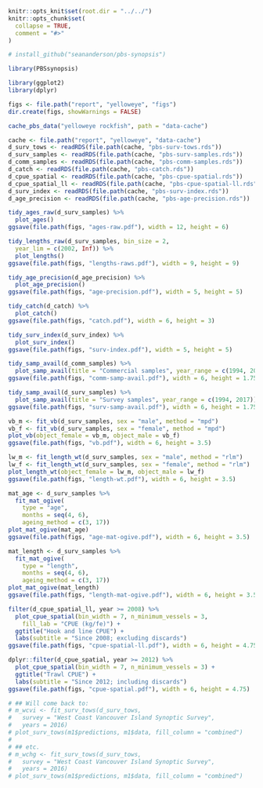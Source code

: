 ```r
knitr::opts_knit$set(root.dir = "../../")
knitr::opts_chunk$set(
  collapse = TRUE,
  comment = "#>"
)
```

```r
# install_github("seananderson/pbs-synopsis")
```

```r
library(PBSsynopsis)
```

```r
library(ggplot2)
library(dplyr)
```

```r
figs <- file.path("report", "yelloweye", "figs")
dir.create(figs, showWarnings = FALSE)
```

```r
cache_pbs_data("yelloweye rockfish", path = "data-cache")
```

```r
cache <- file.path("report", "yelloweye", "data-cache")
d_surv_tows <- readRDS(file.path(cache, "pbs-surv-tows.rds"))
d_surv_samples <- readRDS(file.path(cache, "pbs-surv-samples.rds"))
d_comm_samples <- readRDS(file.path(cache, "pbs-comm-samples.rds"))
d_catch <- readRDS(file.path(cache, "pbs-catch.rds"))
d_cpue_spatial <- readRDS(file.path(cache, "pbs-cpue-spatial.rds"))
d_cpue_spatial_ll <- readRDS(file.path(cache, "pbs-cpue-spatial-ll.rds"))
d_surv_index <- readRDS(file.path(cache, "pbs-surv-index.rds"))
d_age_precision <- readRDS(file.path(cache, "pbs-age-precision.rds"))
```

```r
tidy_ages_raw(d_surv_samples) %>%
  plot_ages()
ggsave(file.path(figs, "ages-raw.pdf"), width = 12, height = 6)
```

```r
tidy_lengths_raw(d_surv_samples, bin_size = 2,
  year_lim = c(2002, Inf)) %>%
  plot_lengths()
ggsave(file.path(figs, "lengths-raws.pdf"), width = 9, height = 9)
```

```r
tidy_age_precision(d_age_precision) %>%
  plot_age_precision()
ggsave(file.path(figs, "age-precision.pdf"), width = 5, height = 5)
```

```r
tidy_catch(d_catch) %>%
  plot_catch()
ggsave(file.path(figs, "catch.pdf"), width = 6, height = 3)
```

```r
tidy_surv_index(d_surv_index) %>%
  plot_surv_index()
ggsave(file.path(figs, "surv-index.pdf"), width = 5, height = 5)
```

```r
tidy_samp_avail(d_comm_samples) %>%
  plot_samp_avail(title = "Commercial samples", year_range = c(1994, 2017))
ggsave(file.path(figs, "comm-samp-avail.pdf"), width = 6, height = 1.75)

tidy_samp_avail(d_surv_samples) %>%
  plot_samp_avail(title = "Survey samples", year_range = c(1994, 2017))
ggsave(file.path(figs, "surv-samp-avail.pdf"), width = 6, height = 1.75)
```

```r
vb_m <- fit_vb(d_surv_samples, sex = "male", method = "mpd")
vb_f <- fit_vb(d_surv_samples, sex = "female", method = "mpd")
plot_vb(object_female = vb_m, object_male = vb_f)
ggsave(file.path(figs, "vb.pdf"), width = 6, height = 3.5)

lw_m <- fit_length_wt(d_surv_samples, sex = "male", method = "rlm")
lw_f <- fit_length_wt(d_surv_samples, sex = "female", method = "rlm")
plot_length_wt(object_female = lw_m, object_male = lw_f)
ggsave(file.path(figs, "length-wt.pdf"), width = 6, height = 3.5)
```

```r
mat_age <- d_surv_samples %>%
  fit_mat_ogive(
    type = "age",
    months = seq(4, 6),
    ageing_method = c(3, 17))
plot_mat_ogive(mat_age)
ggsave(file.path(figs, "age-mat-ogive.pdf"), width = 6, height = 3.5)

mat_length <- d_surv_samples %>%
  fit_mat_ogive(
    type = "length",
    months = seq(4, 6),
    ageing_method = c(3, 17))
plot_mat_ogive(mat_length)
ggsave(file.path(figs, "length-mat-ogive.pdf"), width = 6, height = 3.5)
```

```r
filter(d_cpue_spatial_ll, year >= 2008) %>%
  plot_cpue_spatial(bin_width = 7, n_minimum_vessels = 3,
    fill_lab = "CPUE (kg/fe)") +
  ggtitle("Hook and line CPUE") +
  labs(subtitle = "Since 2008; excluding discards")
ggsave(file.path(figs, "cpue-spatial-ll.pdf"), width = 6, height = 4.75)

dplyr::filter(d_cpue_spatial, year >= 2012) %>%
  plot_cpue_spatial(bin_width = 7, n_minimum_vessels = 3) +
  ggtitle("Trawl CPUE") +
  labs(subtitle = "Since 2012; including discards")
ggsave(file.path(figs, "cpue-spatial.pdf"), width = 6, height = 4.75)
```

```r
# ## Will come back to:
# m_wcvi <- fit_surv_tows(d_surv_tows,
#   survey = "West Coast Vancouver Island Synoptic Survey",
#   years = 2016)
# plot_surv_tows(m1$predictions, m1$data, fill_column = "combined")
#
# ## etc.
# m_wchg <- fit_surv_tows(d_surv_tows,
#   survey = "West Coast Vancouver Island Synoptic Survey",
#   years = 2016)
# plot_surv_tows(m1$predictions, m1$data, fill_column = "combined")
```
